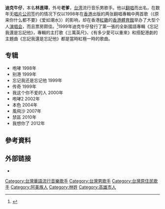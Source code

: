 {{expand|time=2018-05-26T00:43:59+00:00}}
{{艺人
|姓名 = 迪克牛仔
|类型 = 男歌手
|本名 = 林進璋
|英文名 = Dick and Cowboy
|昵称 = 老爹
|国籍 = {{ROC}}
|民族 = [[阿美族|阿美族]]
|出生日期 = {{birth date and age|1959|11|27}}
|出生地点 = {{TWN}}[[高雄市|高雄市]]
|职业 = [[歌手|歌手]]
|语言 = [[现代标准汉语|国语]]
|音乐类型 = [[流行摇滚|流行摇滚]]
|演奏乐器 = [[吉他|吉他]]
|代表作品 = 《无力去爱谁》
|活跃年代 = 1996年至今
|imdb = 5847488
}}
'''迪克牛仔'''{{BD|1959年|11月27日}}，本名'''林進璋'''，外号'''老爹'''，[[台湾|台湾]]流行音乐男歌手。他以[[翻唱|翻唱]]而出名，在数年无[[唱片公司|唱片公司]]签约的情况下仅以1998年在[[香港|香港]]出版的两张翻唱專輯中两首歌（《原来你什么都不要》《爱如潮水》）的影响，却在香港[[紅磡|紅磡]]的[[香港體育館|香港體育館]]举办了大型个人[[音樂會|演唱会]]，而且票房颇佳。<ref>{{Cite web|title=迪克牛仔彈吉他最快樂 一曲攻陸「莫名其妙」紅10年 - 娛樂新聞|url=https://www.chinatimes.com/newspapers/20160908000685-260112|accessdate=2019-07-11|last=中時電子報|work=中時電子報|language=zh-TW|archive-date=2019-07-11|archive-url=https://web.archive.org/web/20190711071452/https://www.chinatimes.com/newspapers/20160908000685-260112|dead-url=no}}</ref>1999年迪克牛仔發行了第一張的全新國語專輯《忘記我還是忘記他》，專輯的主打歌《三萬英尺》、《有多少愛可以重來》和搭配港劇的主題曲《忘記我還是忘記他》都是當時紅極一時的歌曲。

==专辑==
*咆哮 1998年
*别港 1999年
*忘记我还是忘记他 1999年
*传奇 1999年
*我这个你不爱的人 2000年
*咆哮2 2002年
*本色 2004年
*風飛沙 2007年
*禁區 2010年
*我想你了 2012年

== 參考資料 ==
{{Reflist|30em}}

==外部链接==
*{{Sinaweibo|dickcowboy }}

{{TW-enter-bio-stub}}
[[Category:台灣華語流行音樂歌手|Category:台灣華語流行音樂歌手]]
[[Category:台灣男歌手|Category:台灣男歌手]]
[[Category:台灣原住民歌手|Category:台灣原住民歌手]]
[[Category:阿美族人|Category:阿美族人]]
[[Category:林姓|Category:林姓]]
[[Category:高雄市人|Category:高雄市人]]